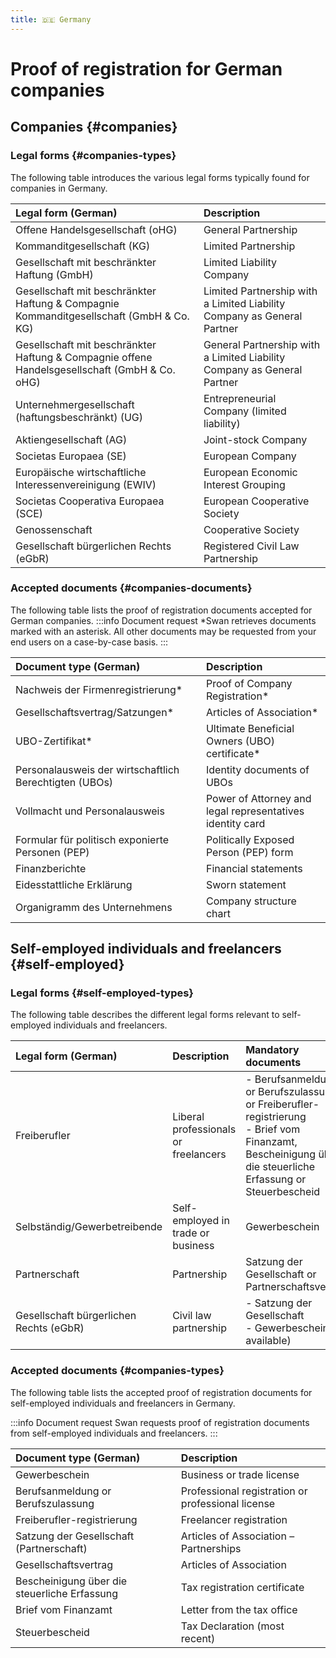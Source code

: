 ```yaml
---
title: 🇩🇪 Germany
---
```


# Proof of registration for German companies


<DocumentsIntro country="🇩🇪 Germany" />

## Companies {#companies}

### Legal forms {#companies-types}
The following table introduces the various legal forms typically found for companies in Germany.

| Legal form (German)                                            | Description                                                            |
| :------------------------------------------------------------- | :--------------------------------------------------------------------- |
| Offene Handelsgesellschaft (oHG)                               | General Partnership                                                    |
| Kommanditgesellschaft (KG)                                     | Limited Partnership                                                    |
| Gesellschaft mit beschränkter Haftung (GmbH)                   | Limited Liability Company                                              |
| Gesellschaft mit beschränkter Haftung & Compagnie Kommanditgesellschaft (GmbH & Co. KG) | Limited Partnership with a Limited Liability Company as General Partner |
| Gesellschaft mit beschränkter Haftung & Compagnie offene Handelsgesellschaft (GmbH & Co. oHG) | General Partnership with a Limited Liability Company as General Partner |
| Unternehmergesellschaft (haftungsbeschränkt) (UG)              | Entrepreneurial Company (limited liability)                            |
| Aktiengesellschaft (AG)                                        | Joint-stock Company                                                    |
| Societas Europaea (SE)                                         | European Company                                                       |
| Europäische wirtschaftliche Interessenvereinigung (EWIV)        | European Economic Interest Grouping                                    |
| Societas Cooperativa Europaea (SCE)                            | European Cooperative Society                                            |
| Genossenschaft                                           | Cooperative Society                                                    |
| Gesellschaft bürgerlichen Rechts (eGbR)                       | Registered Civil Law Partnership                                       |

### Accepted documents {#companies-documents}
The following table lists the proof of registration documents accepted for German companies.
:::info Document request
*Swan retrieves documents marked with an asterisk. 
All other documents may be requested from your end users on a case-by-case basis. 
:::

| Document type (German)                                     | Description                                                            |
| :--------------------------------------------------------- | :--------------------------------------------------------------------- |
| Nachweis der Firmenregistrierung* | Proof of Company Registration* |
| Gesellschaftsvertrag/Satzungen* | Articles of Association* |
| UBO-Zertifikat* | Ultimate Beneficial Owners (UBO) certificate* |
| Personalausweis der wirtschaftlich Berechtigten (UBOs)       | Identity documents of UBOs               |
| Vollmacht und Personalausweis                                | Power of Attorney and legal representatives identity card             |
| Formular für politisch exponierte Personen (PEP)             | Politically Exposed Person (PEP) form                                |
| Finanzberichte                                             | Financial statements                                                 |
| Eidesstattliche Erklärung                                   | Sworn statement                                                      |
| Organigramm des Unternehmens                                | Company structure chart                                              |

## Self-employed individuals and freelancers {#self-employed}

### Legal forms {#self-employed-types}
The following table describes the different legal forms relevant to self-employed individuals and freelancers.

| Legal form (German)                | Description                           | Mandatory documents                                                                                                                                                               |
| :--------------------------------- | :------------------------------------ | :-------------------------------------------------------------------------------------------------------------------------------------------------------------------------------- |
| Freiberufler                       | Liberal professionals or freelancers  | - Berufsanmeldung or Berufszulassung or Freiberufler-registrierung <br/> - Brief vom Finanzamt, Bescheinigung über die steuerliche Erfassung or Steuerbescheid               |
| Selbständig/Gewerbetreibende       | Self-employed in trade or business   |Gewerbeschein                                                                                                                                                                   |
| Partnerschaft                      | Partnership                           | Satzung der Gesellschaft or Partnerschaftsvertrag                                                                                                                                                         |
| Gesellschaft bürgerlichen Rechts (eGbR) | Civil law partnership                 | - Satzung der Gesellschaft <br/> - Gewerbeschein (if available)                                                                                                                |

### Accepted documents {#companies-types}
The following table lists the accepted proof of registration documents for self-employed individuals and freelancers in Germany.

:::info Document request
Swan requests proof of registration documents from self-employed individuals and freelancers.
:::

| Document type (German)                     | Description                                          |
| :----------------------------------------- | :--------------------------------------------------- |
| Gewerbeschein                              | Business or trade license                          |
| Berufsanmeldung or Berufszulassung          | Professional registration or professional license    |
| Freiberufler-registrierung                | Freelancer registration                            |
| Satzung der Gesellschaft (Partnerschaft)      | Articles of Association – Partnerships             |
| Gesellschaftsvertrag                    | Articles of Association                      |
| Bescheinigung über die steuerliche Erfassung | Tax registration certificate                       |
| Brief vom Finanzamt                           | Letter from the tax office                         |
| Steuerbescheid                           | Tax Declaration (most recent)                         |